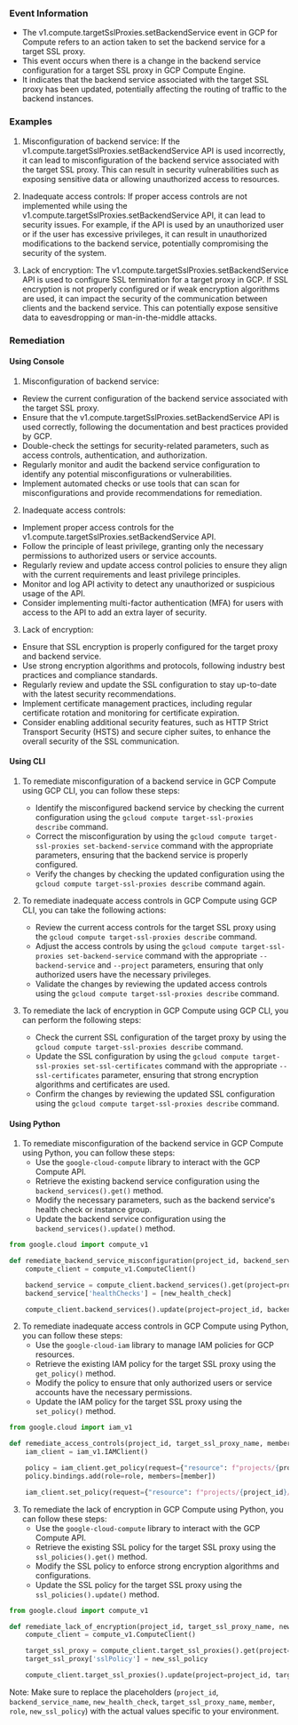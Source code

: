 
### Event Information

- The v1.compute.targetSslProxies.setBackendService event in GCP for Compute refers to an action taken to set the backend service for a target SSL proxy.
- This event occurs when there is a change in the backend service configuration for a target SSL proxy in GCP Compute Engine.
- It indicates that the backend service associated with the target SSL proxy has been updated, potentially affecting the routing of traffic to the backend instances.


### Examples

1. Misconfiguration of backend service: If the v1.compute.targetSslProxies.setBackendService API is used incorrectly, it can lead to misconfiguration of the backend service associated with the target SSL proxy. This can result in security vulnerabilities such as exposing sensitive data or allowing unauthorized access to resources.

2. Inadequate access controls: If proper access controls are not implemented while using the v1.compute.targetSslProxies.setBackendService API, it can lead to security issues. For example, if the API is used by an unauthorized user or if the user has excessive privileges, it can result in unauthorized modifications to the backend service, potentially compromising the security of the system.

3. Lack of encryption: The v1.compute.targetSslProxies.setBackendService API is used to configure SSL termination for a target proxy in GCP. If SSL encryption is not properly configured or if weak encryption algorithms are used, it can impact the security of the communication between clients and the backend service. This can potentially expose sensitive data to eavesdropping or man-in-the-middle attacks.

### Remediation

#### Using Console

1. Misconfiguration of backend service:
- Review the current configuration of the backend service associated with the target SSL proxy.
- Ensure that the v1.compute.targetSslProxies.setBackendService API is used correctly, following the documentation and best practices provided by GCP.
- Double-check the settings for security-related parameters, such as access controls, authentication, and authorization.
- Regularly monitor and audit the backend service configuration to identify any potential misconfigurations or vulnerabilities.
- Implement automated checks or use tools that can scan for misconfigurations and provide recommendations for remediation.

2. Inadequate access controls:
- Implement proper access controls for the v1.compute.targetSslProxies.setBackendService API.
- Follow the principle of least privilege, granting only the necessary permissions to authorized users or service accounts.
- Regularly review and update access control policies to ensure they align with the current requirements and least privilege principles.
- Monitor and log API activity to detect any unauthorized or suspicious usage of the API.
- Consider implementing multi-factor authentication (MFA) for users with access to the API to add an extra layer of security.

3. Lack of encryption:
- Ensure that SSL encryption is properly configured for the target proxy and backend service.
- Use strong encryption algorithms and protocols, following industry best practices and compliance standards.
- Regularly review and update the SSL configuration to stay up-to-date with the latest security recommendations.
- Implement certificate management practices, including regular certificate rotation and monitoring for certificate expiration.
- Consider enabling additional security features, such as HTTP Strict Transport Security (HSTS) and secure cipher suites, to enhance the overall security of the SSL communication.

#### Using CLI

1. To remediate misconfiguration of a backend service in GCP Compute using GCP CLI, you can follow these steps:
   - Identify the misconfigured backend service by checking the current configuration using the `gcloud compute target-ssl-proxies describe` command.
   - Correct the misconfiguration by using the `gcloud compute target-ssl-proxies set-backend-service` command with the appropriate parameters, ensuring that the backend service is properly configured.
   - Verify the changes by checking the updated configuration using the `gcloud compute target-ssl-proxies describe` command again.

2. To remediate inadequate access controls in GCP Compute using GCP CLI, you can take the following actions:
   - Review the current access controls for the target SSL proxy using the `gcloud compute target-ssl-proxies describe` command.
   - Adjust the access controls by using the `gcloud compute target-ssl-proxies set-backend-service` command with the appropriate `--backend-service` and `--project` parameters, ensuring that only authorized users have the necessary privileges.
   - Validate the changes by reviewing the updated access controls using the `gcloud compute target-ssl-proxies describe` command.

3. To remediate the lack of encryption in GCP Compute using GCP CLI, you can perform the following steps:
   - Check the current SSL configuration of the target proxy by using the `gcloud compute target-ssl-proxies describe` command.
   - Update the SSL configuration by using the `gcloud compute target-ssl-proxies set-ssl-certificates` command with the appropriate `--ssl-certificates` parameter, ensuring that strong encryption algorithms and certificates are used.
   - Confirm the changes by reviewing the updated SSL configuration using the `gcloud compute target-ssl-proxies describe` command.

#### Using Python

1. To remediate misconfiguration of the backend service in GCP Compute using Python, you can follow these steps:
   - Use the `google-cloud-compute` library to interact with the GCP Compute API.
   - Retrieve the existing backend service configuration using the `backend_services().get()` method.
   - Modify the necessary parameters, such as the backend service's health check or instance group.
   - Update the backend service configuration using the `backend_services().update()` method.

```python
from google.cloud import compute_v1

def remediate_backend_service_misconfiguration(project_id, backend_service_name, new_health_check):
    compute_client = compute_v1.ComputeClient()

    backend_service = compute_client.backend_services().get(project=project_id, backendService=backend_service_name).execute()
    backend_service['healthChecks'] = [new_health_check]

    compute_client.backend_services().update(project=project_id, backendService=backend_service_name, body=backend_service).execute()
```

2. To remediate inadequate access controls in GCP Compute using Python, you can follow these steps:
   - Use the `google-cloud-iam` library to manage IAM policies for GCP resources.
   - Retrieve the existing IAM policy for the target SSL proxy using the `get_policy()` method.
   - Modify the policy to ensure that only authorized users or service accounts have the necessary permissions.
   - Update the IAM policy for the target SSL proxy using the `set_policy()` method.

```python
from google.cloud import iam_v1

def remediate_access_controls(project_id, target_ssl_proxy_name, member, role):
    iam_client = iam_v1.IAMClient()

    policy = iam_client.get_policy(request={"resource": f"projects/{project_id}/targetSslProxies/{target_ssl_proxy_name}"})
    policy.bindings.add(role=role, members=[member])

    iam_client.set_policy(request={"resource": f"projects/{project_id}/targetSslProxies/{target_ssl_proxy_name}", "policy": policy})
```

3. To remediate the lack of encryption in GCP Compute using Python, you can follow these steps:
   - Use the `google-cloud-compute` library to interact with the GCP Compute API.
   - Retrieve the existing SSL policy for the target SSL proxy using the `ssl_policies().get()` method.
   - Modify the SSL policy to enforce strong encryption algorithms and configurations.
   - Update the SSL policy for the target SSL proxy using the `ssl_policies().update()` method.

```python
from google.cloud import compute_v1

def remediate_lack_of_encryption(project_id, target_ssl_proxy_name, new_ssl_policy):
    compute_client = compute_v1.ComputeClient()

    target_ssl_proxy = compute_client.target_ssl_proxies().get(project=project_id, targetSslProxy=target_ssl_proxy_name).execute()
    target_ssl_proxy['sslPolicy'] = new_ssl_policy

    compute_client.target_ssl_proxies().update(project=project_id, targetSslProxy=target_ssl_proxy_name, body=target_ssl_proxy).execute()
```

Note: Make sure to replace the placeholders (`project_id`, `backend_service_name`, `new_health_check`, `target_ssl_proxy_name`, `member`, `role`, `new_ssl_policy`) with the actual values specific to your environment.


